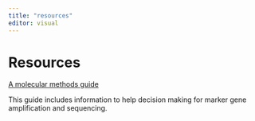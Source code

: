 ```yaml
---
title: "resources"
editor: visual
---
```


# Resources

[A molecular methods guide](https://docs.google.com/spreadsheets/d/1rDubDv8d1tieoLY2NQZedbSR4-8lsIoafH266XKmtTo/edit?usp=sharing)

This guide includes information to help decision making for marker gene amplification and sequencing.
